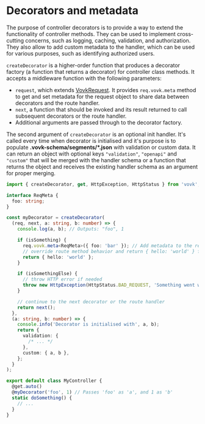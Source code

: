 # Decorators and metadata

The purpose of controller decorators is to provide a way to extend the functionality of controller methods. They can be used to implement cross-cutting concerns, such as logging, caching, validation, and authorization. They also allow to add custom metadata to the handler, which can be used for various purposes, such as identifying authorized users.

`createDecorator` is a higher-order function that produces a decorator factory (a function that returns a decorator) for controller class methods. It accepts a middleware function with the following parameters:

- `request`, which extends [VovkRequest](/controller/request). It provides `req.vovk.meta` method to get and set metadata for the request object to share data between decorators and the route handler.
- `next`, a function that should be invoked and its result returned to call subsequent decorators or the route handler.
- Additional arguments are passed through to the decorator factory.

The second argument of `createDecorator` is an optional init handler. It's called every time when decorator is initialised and it's purpose is to populate **.vovk-schema/segments/\*.json** with validation or custom data. It can return an object with optional keys `"validation"`, `"openapi"` and `"custom"` that will be merged with the handler schema or a function that returns the object and receives the existing handler schema as an argument for proper merging.

```ts
import { createDecorator, get, HttpException, HttpStatus } from 'vovk';

interface ReqMeta {
  foo: string;
}

const myDecorator = createDecorator(
  (req, next, a: string, b: number) => {
    console.log(a, b); // Outputs: "foo", 1

    if (isSomething) {
      req.vovk.meta<ReqMeta>({ foo: 'bar' }); // Add metadata to the request object
      // override route method behavior and return { hello: 'world' } from the endpoint
      return { hello: 'world' };
    }

    if (isSomethingElse) {
      // throw HTTP error if needed
      throw new HttpException(HttpStatus.BAD_REQUEST, 'Something went wrong');
    }

    // continue to the next decorator or the route handler
    return next();
  },
  (a: string, b: number) => {
    console.info('Decorator is initialised with', a, b);
    return {
      validation: {
        /* ... */
      },
      custom: { a, b },
    };
  }
);

export default class MyController {
  @get.auto()
  @myDecorator('foo', 1) // Passes 'foo' as 'a', and 1 as 'b'
  static doSomething() {
    // ...
  }
}
```

